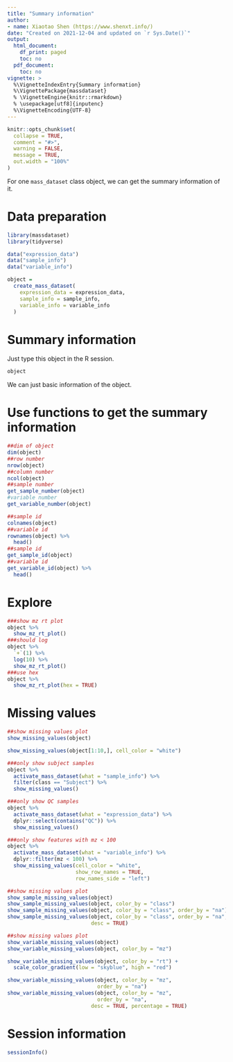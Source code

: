 ```yaml
---
title: "Summary information"
author:
- name: Xiaotao Shen (https://www.shenxt.info/)
date: "Created on 2021-12-04 and updated on `r Sys.Date()`"
output:
  html_document:
    df_print: paged
    toc: no
  pdf_document:
    toc: no
vignette: >
  %\VignetteIndexEntry{Summary information}
  %\VignettePackage{massdataset}
  % \VignetteEngine{knitr::rmarkdown}
  % \usepackage[utf8]{inputenc}
  %\VignetteEncoding{UTF-8}
---
```


```r
knitr::opts_chunk$set(
  collapse = TRUE,
  comment = "#>",
  warning = FALSE,
  message = TRUE,
  out.width = "100%"
)
```

For one `mass_dataset` class object, we can get the summary information of it.

# **Data preparation**

```r
library(massdataset)
library(tidyverse)

data("expression_data")
data("sample_info")
data("variable_info")

object =
  create_mass_dataset(
    expression_data = expression_data,
    sample_info = sample_info,
    variable_info = variable_info
  )
```

# **Summary information**

Just type this object in the R session.

```r
object
```
We can just basic information of the object.

# **Use functions to get the summary information**

```r
##dim of object
dim(object)
##row number
nrow(object)
##column number
ncol(object)
##sample number
get_sample_number(object)
#variable number
get_variable_number(object)
```

```r
##sample id
colnames(object)
##variable id
rownames(object) %>% 
  head()
##sample id
get_sample_id(object)
##variable id
get_variable_id(object) %>% 
  head()
```

# **Explore**

```r
###show mz rt plot
object %>%
  show_mz_rt_plot()
###should log
object %>%
  `+`(1) %>% 
  log(10) %>%
  show_mz_rt_plot()
###use hex
object %>%
  show_mz_rt_plot(hex = TRUE)
```

# **Missing values**

```r
##show missing values plot
show_missing_values(object)

show_missing_values(object[1:10,], cell_color = "white")

###only show subject samples
object %>%
  activate_mass_dataset(what = "sample_info") %>%
  filter(class == "Subject") %>%
  show_missing_values()

###only show QC samples
object %>%
  activate_mass_dataset(what = "expression_data") %>%
  dplyr::select(contains("QC")) %>%
  show_missing_values()

###only show features with mz < 100
object %>%
  activate_mass_dataset(what = "variable_info") %>%
  dplyr::filter(mz < 100) %>%
  show_missing_values(cell_color = "white",
                      show_row_names = TRUE,
                      row_names_side = "left")

##show missing values plot
show_sample_missing_values(object)
show_sample_missing_values(object, color_by = "class")
show_sample_missing_values(object, color_by = "class", order_by = "na")
show_sample_missing_values(object, color_by = "class", order_by = "na",
                           desc = TRUE)

##show missing values plot
show_variable_missing_values(object)
show_variable_missing_values(object, color_by = "mz")

show_variable_missing_values(object, color_by = "rt") +
  scale_color_gradient(low = "skyblue", high = "red") 

show_variable_missing_values(object, color_by = "mz", 
                             order_by = "na")
show_variable_missing_values(object, color_by = "mz", 
                             order_by = "na",
                           desc = TRUE, percentage = TRUE)

```


# **Session information**

```r
sessionInfo()
```
